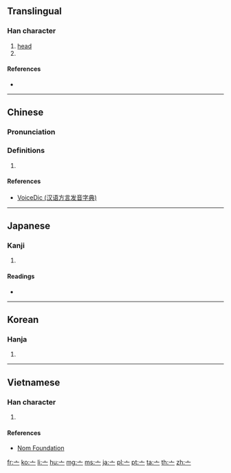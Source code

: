 {{also|宀|丄|⊥|⟂}}
==Translingual==
{{stroke order|type=animate}}

===Han character===
{{Han char|rn=8|rad=亠|as=00|sn=2|four=00000|canj=XY|ids=⿱丶一 <small>(GTK)</small>,⿱丨一 <small>(J)</small>}}

# [[head]]
# {{mul-kangxi radical-def}}

====References====
* {{Han ref|kx=0088.020|dkj=00286|dj=0184.120|hdz=10279.040|uh=4EA0|ud=20128}}

----

==Chinese==
{{zh-forms}}

===Pronunciation===
{{zh-pron
|m=tóu
|c=tau4
|h=pfs=thêu
|mn=thiô
|w=
|mc=
|oc=
|ma=|ma2=
|cat=n
}}

===Definitions===
{{zh-hanzi}}

# {{defn|lang=zh|sort=亠00}}

====References====
* [http://cn.voicedic.com/ VoiceDic (汉语方言发音字典)]

----

==Japanese==

===Kanji===
{{ja-kanji|grade=9|rs=亠00}}

# {{defn|lang=ja|sort=亠00}}

====Readings====
* {{ja-readings|on=[[とう]] (tō), [[ず]] (zu)|kun=[[けいさん]] (keisan), [[なべぶた]] (nabebuta)}}

----

==Korean==

===Hanja===
{{ko-hanja|hangeul=두|rv=du|mr=tu}}

# {{defn|lang=ko|sort=亠00}}

----

==Vietnamese==

===Han character===
{{vi-hantu|[[đầu]]|rs=亠00}}

# {{defn|lang=vi|sort=亠00}}

====References====
* [http://nomfoundation.org/common/nom_details.php?codepoint=4ea0 Nom Foundation]

[[Category:CJKV radicals| ]]

[[fr:亠]]
[[ko:亠]]
[[li:亠]]
[[hu:亠]]
[[mg:亠]]
[[ms:亠]]
[[ja:亠]]
[[pl:亠]]
[[pt:亠]]
[[ta:亠]]
[[th:亠]]
[[zh:亠]]